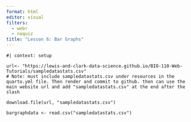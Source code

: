 ```yaml
---
format: html
editor: visual
filters: 
  - webr
  - naquiz
title: "Lesson 6: Bar Graphs"
---
```


```webr-r
#| context: setup

url<- "https://lewis-and-clark-data-science.github.io/BIO-110-Web-Tutorials/sampledatastats.csv"
# Note: must include sampledatastats.csv under resources in the quarto.yml file. Then render and commit to github. then can use the main website url and add "sampledatastats.csv" at the end after the slash 

download.file(url, "sampledatastats.csv")

bargraphdata <- read.csv("sampledatastats.csv")

```